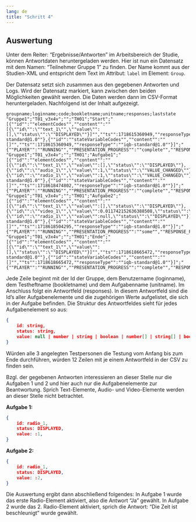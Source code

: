 ```yaml
---
lang: de
title: "Schritt 4"
---
```


## Auswertung


Unter dem Reiter: "Ergebnisse/Antworten" im Arbeitsbereich der Studie, können Antwortdaten heruntergeladen werden. Hier ist nun ein Datensatz mit dem Namen: "Teilnehmer Gruppe 1" zu finden. Der Name kommt aus der Studien-XML und entspricht dem Text im Attribut: `label` im Element: `Group`.

Der Datensatz setzt sich zusammen aus den gegebenen Antworten und Logs. Wird der Datensatz markiert, kann zwischen den beiden Möglichkeiten gewählt werden. Die Daten werden dann im CSV-Format heruntergeladen. Nachfolgend ist der Inhalt aufgezeigt.

```.csv
﻿groupname;loginname;code;bookletname;unitname;responses;laststate
"Gruppe1";"T01_v3x4v";"";"TH01";"Start";"[{""id"":""elementCodes"",""content"":""[{\""id\"":\""text_1\"",\""value\"":[],\""status\"":\""DISPLAYED\""}]"",""ts"":1718615360949,""responseType"":""iqb-standard@1.0""},{""id"":""stateVariableCodes"",""content"":""[]"",""ts"":1718615360949,""responseType"":""iqb-standard@1.0""}]";"{""PLAYER"":""RUNNING"",""PRESENTATION_PROGRESS"":""complete"",""RESPONSE_PROGRESS"":""complete""}"
"Gruppe1";"T01_v3x4v";"";"TH01";"Aufgabe1";"[{""id"":""elementCodes"",""content"":""[{\""id\"":\""text_1\"",\""value\"":[],\""status\"":\""DISPLAYED\""},{\""id\"":\""audio_1\"",\""value\"":1,\""status\"":\""VALUE_CHANGED\""},{\""id\"":\""radio_1\"",\""value\"":1,\""status\"":\""VALUE_CHANGED\""}]"",""ts"":1718618501261,""responseType"":""iqb-standard@1.0""},{""id"":""stateVariableCodes"",""content"":""[]"",""ts"":1718618474802,""responseType"":""iqb-standard@1.0""}]";"{""PLAYER"":""RUNNING"",""PRESENTATION_PROGRESS"":""complete"",""RESPONSE_PROGRESS"":""complete""}"
"Gruppe1";"T01_v3x4v";"";"TH01";"Aufgabe2";"[{""id"":""elementCodes"",""content"":""[{\""id\"":\""text_1\"",\""value\"":[],\""status\"":\""DISPLAYED\""},{\""id\"":\""video_1\"",\""value\"":0.011742152636388508,\""status\"":\""VALUE_CHANGED\""},{\""id\"":\""radio_1\"",\""value\"":null,\""status\"":\""DISPLAYED\""}]"",""ts"":1718618660456,""responseType"":""iqb-standard@1.0""},{""id"":""stateVariableCodes"",""content"":""[]"",""ts"":1718618504295,""responseType"":""iqb-standard@1.0""}]";"{""PLAYER"":""RUNNING"",""PRESENTATION_PROGRESS"":""some"",""RESPONSE_PROGRESS"":""complete""}"
"Gruppe1";"T01_v3x4v";"";"TH01";"Ende";"[{""id"":""elementCodes"",""content"":""[{\""id\"":\""text_1\"",\""value\"":[],\""status\"":\""DISPLAYED\""}]"",""ts"":1718618665472,""responseType"":""iqb-standard@1.0""},{""id"":""stateVariableCodes"",""content"":""[]"",""ts"":1718618665472,""responseType"":""iqb-standard@1.0""}]";"{""PLAYER"":""RUNNING"",""PRESENTATION_PROGRESS"":""complete"",""RESPONSE_PROGRESS"":""complete""}"
```
Jede Zeile beginnt mit der Id der Gruppe, dem Benutzername (loginname), dem Testheftname (bookletname) und dem Aufgabenname (unitname). Im Anschluss folgt ein Antwortfeld (responses). In diesem Antwortfeld sind die Id's aller Aufgabenelemente und die zugehörigen Werte aufgelistet, die sich in der Aufgabe befinden. Die Struktur des Antwortfeldes sieht für jedes Aufgabenelement so aus:

```.json
{
    id: string,
    status: string,
    value: null | number | string | boolean | number[] | string[] | boolean[],
}
```
Würden alle 3 angelegten Testpersonen die Testung vom Anfang bis zum Ende durchführen, würden 12 Zeilen mit je einem Antwortfeld in der CSV zu finden sein.

Bzgl. der gegebenen Antworten interessieren an dieser Stelle nur die Aufgaben 1 und 2 und hier auch nur die Aufgabenelemente zur Beantwortung. Sprich Text-Elemente, Audio- und Video-Elemente werden an dieser Stelle nicht betrachtet.

**Aufgabe 1:**

```.json
{
    id: radio_1,
    status: DISPLAYED,
    value: :1,
}
```
**Aufgabe 2:**

```.json
{
    id: radio_1,
    status: DISPLAYED,
    value: :2,
}
```
Die Auswertung ergibt dann abschließend folgendes: In Aufgabe 1 wurde das erste Radio-Element aktiviert, also die Antwort "Ja" gewählt. In Aufgabe 2 wurde das 2. Radio-Element aktiviert, sprich die Antwort: "Die Zeit ist beschleunigt" wurde gewählt.

